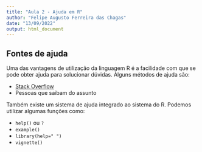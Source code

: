 ```yaml
---
title: "Aula 2 - Ajuda em R"
author: "Felipe Augusto Ferreira das Chagas"
date: "13/09/2022"
output: html_document
---
```



## Fontes de ajuda

Uma das vantagens de utilização da linguagem R é a facilidade com que se pode obter ajuda para solucionar dúvidas. Alguns métodos de ajuda são:
  
* [Stack Overflow ](https://stackoverflow.com/)
* Pessoas que saibam do assunto

Também existe um sistema de ajuda integrado ao sistema do R. Podemos utilizar algumas funções como:

* `help()` ou `?`
    <!---
    `help(print)`, `?print`
    -->
* `example()`
    <!---
    - Exemplo: `example("read.table")`
    -->    
* `library(help=" ")`
    <!---
    - Exemplo: `library(help="grDevices")`
    -->
* `vignette()`
    <!---
    - Exemplo:        
    `vignette(all=TRUE)`        
    `vignette(Into2Matrix)`
    -->